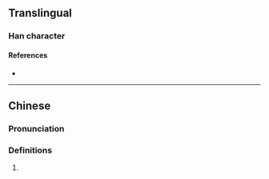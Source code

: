 {{character info/new}}
==Translingual==

===Han character===
{{Han char|rn=86|rad=火|as=05|sn=9|four=|canj=FWL|ids=⿰火甲}}

====References====
* {{Han ref|kx=0668.050|dkj=18933|dj=1077.090|hdz=32195.100|uh=70A0|ud=28832}}

----

==Chinese==
{{zh-forms}}

===Pronunciation===
{{zh-pron
|m=xiá
|c=saap6
|mc=y
|oc=y
|ma=
|cat=v
}}

===Definitions===
{{zh-hanzi}}

# {{rfdef|zh}}